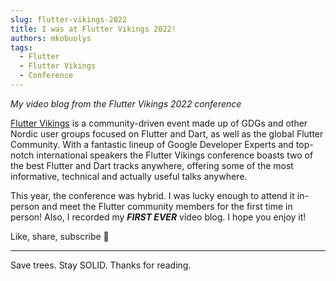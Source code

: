 ```yaml
---
slug: flutter-vikings-2022
title: I was at Flutter Vikings 2022!
authors: mkobuolys
tags:
  - Flutter
  - Flutter Vikings
  - Conference
---
```



_My video blog from the Flutter Vikings 2022 conference_

<YouTubeVideoPlayer src="https://www.youtube.com/embed/I0u-zGIXaLo" />

<!--truncate-->

[Flutter Vikings](https://fluttervikings.com/) is a community-driven event made up of GDGs and other Nordic user groups focused on Flutter and Dart, as well as the global Flutter Community. With a fantastic lineup of Google Developer Experts and top-notch international speakers the Flutter Vikings conference boasts two of the best Flutter and Dart tracks anywhere, offering some of the most informative, technical and actually useful talks anywhere.

This year, the conference was hybrid. I was lucky enough to attend it in-person and meet the Flutter community members for the first time in person! Also, I recorded my **_FIRST EVER_** video blog. I hope you enjoy it!

Like, share, subscribe 💙

---

Save trees. Stay SOLID. Thanks for reading.
